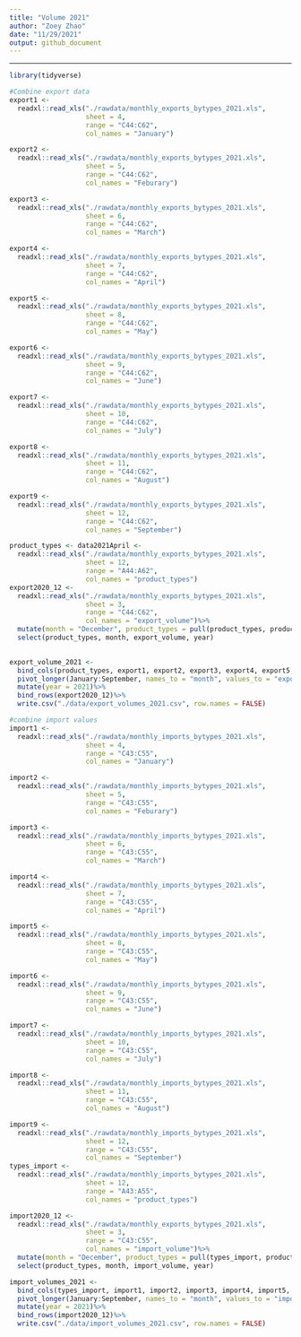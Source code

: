 ```yaml
---
title: "Volume 2021"
author: "Zoey Zhao"
date: "11/29/2021"
output: github_document
---
```

---
```r
library(tidyverse)
```

```r
#Combine export data
export1 <-
  readxl::read_xls("./rawdata/monthly_exports_bytypes_2021.xls", 
                   sheet = 4,
                   range = "C44:C62",
                   col_names = "January")

export2 <-
  readxl::read_xls("./rawdata/monthly_exports_bytypes_2021.xls", 
                   sheet = 5,
                   range = "C44:C62",
                   col_names = "Feburary")

export3 <-
  readxl::read_xls("./rawdata/monthly_exports_bytypes_2021.xls", 
                   sheet = 6,
                   range = "C44:C62",
                   col_names = "March")

export4 <-
  readxl::read_xls("./rawdata/monthly_exports_bytypes_2021.xls", 
                   sheet = 7,
                   range = "C44:C62",
                   col_names = "April")

export5 <-
  readxl::read_xls("./rawdata/monthly_exports_bytypes_2021.xls", 
                   sheet = 8,
                   range = "C44:C62",
                   col_names = "May")

export6 <-
  readxl::read_xls("./rawdata/monthly_exports_bytypes_2021.xls", 
                   sheet = 9,
                   range = "C44:C62",
                   col_names = "June")

export7 <-
  readxl::read_xls("./rawdata/monthly_exports_bytypes_2021.xls", 
                   sheet = 10,
                   range = "C44:C62",
                   col_names = "July")

export8 <-
  readxl::read_xls("./rawdata/monthly_exports_bytypes_2021.xls", 
                   sheet = 11,
                   range = "C44:C62",
                   col_names = "August")

export9 <-
  readxl::read_xls("./rawdata/monthly_exports_bytypes_2021.xls", 
                   sheet = 12,
                   range = "C44:C62",
                   col_names = "September")

product_types <- data2021April <-
  readxl::read_xls("./rawdata/monthly_exports_bytypes_2021.xls", 
                   sheet = 12,
                   range = "A44:A62",
                   col_names = "product_types")
export2020_12 <-
  readxl::read_xls("./rawdata/monthly_exports_bytypes_2021.xls", 
                   sheet = 3,
                   range = "C44:C62",
                   col_names = "export_volume")%>%
  mutate(month = "December", product_types = pull(product_types, product_types), year = 2020)%>%
  select(product_types, month, export_volume, year)
  

export_volume_2021 <-
  bind_cols(product_types, export1, export2, export3, export4, export5, export6, export7, export8, export9)%>%
  pivot_longer(January:September, names_to = "month", values_to = "export_volume")%>%
  mutate(year = 2021)%>%
  bind_rows(export2020_12)%>%
  write.csv("./data/export_volumes_2021.csv", row.names = FALSE)
```

```r
#combine import values
import1 <-
  readxl::read_xls("./rawdata/monthly_imports_bytypes_2021.xls", 
                   sheet = 4,
                   range = "C43:C55",
                   col_names = "January")

import2 <-
  readxl::read_xls("./rawdata/monthly_imports_bytypes_2021.xls", 
                   sheet = 5,
                   range = "C43:C55",
                   col_names = "Feburary")

import3 <-
  readxl::read_xls("./rawdata/monthly_imports_bytypes_2021.xls", 
                   sheet = 6,
                   range = "C43:C55",
                   col_names = "March")

import4 <-
  readxl::read_xls("./rawdata/monthly_imports_bytypes_2021.xls", 
                   sheet = 7,
                   range = "C43:C55",
                   col_names = "April")

import5 <-
  readxl::read_xls("./rawdata/monthly_imports_bytypes_2021.xls", 
                   sheet = 8,
                   range = "C43:C55",
                   col_names = "May")

import6 <-
  readxl::read_xls("./rawdata/monthly_imports_bytypes_2021.xls", 
                   sheet = 9,
                   range = "C43:C55",
                   col_names = "June")

import7 <-
  readxl::read_xls("./rawdata/monthly_imports_bytypes_2021.xls", 
                   sheet = 10,
                   range = "C43:C55",
                   col_names = "July")

import8 <-
  readxl::read_xls("./rawdata/monthly_imports_bytypes_2021.xls", 
                   sheet = 11,
                   range = "C43:C55",
                   col_names = "August")

import9 <-
  readxl::read_xls("./rawdata/monthly_imports_bytypes_2021.xls", 
                   sheet = 12,
                   range = "C43:C55",
                   col_names = "September")
types_import <- 
  readxl::read_xls("./rawdata/monthly_imports_bytypes_2021.xls", 
                   sheet = 12,
                   range = "A43:A55",
                   col_names = "product_types")

import2020_12 <-
  readxl::read_xls("./rawdata/monthly_exports_bytypes_2021.xls", 
                   sheet = 3,
                   range = "C43:C55",
                   col_names = "import_volume")%>%
  mutate(month = "December", product_types = pull(types_import, product_types), year = 2020)%>%
  select(product_types, month, import_volume, year)

import_volumes_2021 <-
  bind_cols(types_import, import1, import2, import3, import4, import5, import6, import7, import8, import9)%>%
  pivot_longer(January:September, names_to = "month", values_to = "import_volume")%>%
  mutate(year = 2021)%>%
  bind_rows(import2020_12)%>%
  write.csv("./data/import_volumes_2021.csv", row.names = FALSE)
```